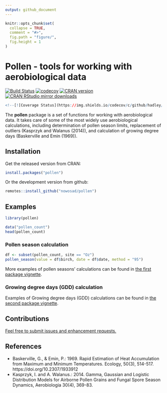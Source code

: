 ```yaml
---
output: github_document
---
```


<!-- README.md is generated from README.Rmd. Please edit that file -->

```r
knitr::opts_chunk$set(
  collapse = TRUE,
  comment = "#>",
  fig.path = "figure/",
  fig.height = 1
)
```

# Pollen - tools for working with aerobiological data

[![Build Status](https://travis-ci.org/Nowosad/pollen.png?branch=master)](https://travis-ci.org/Nowosad/pollen)
[![codecov](https://app.codecov.io/gh/Nowosad/pollen/branch/master/graph/badge.svg)](https://app.codecov.io/gh/Nowosad/pollen)
[![CRAN version](http://www.r-pkg.org/badges/version/pollen)](https://cran.r-project.org/package=pollen)
[![CRAN RStudio mirror downloads](http://cranlogs.r-pkg.org/badges/pollen)](https://cran.r-project.org/package=pollen)

```r
<!--[![Coverage Status](https://img.shields.io/codecov/c/github/hadley/lubridate/master.svg)](https://codecov.io/github/hadley/lubridate?branch=master)-->
```

The **pollen** package is a set of functions for working with aerobiological data. 
It takes care of some of the most widely use aerobiological calculations, including determination of pollen season limits, replacement of outliers (Kasprzyk and Walanus (2014)), and calculation of growing degree days (Baskerville and Emin (1969)).

## Installation

Get the released version from CRAN:

```R
install.packages("pollen")
```
Or the development version from github:

```R
remotes::install_github("nowosad/pollen")
```

## Examples

```r
library(pollen)
```

```r
data("pollen_count")
head(pollen_count)
```

### Pollen season calculation

```r
df <- subset(pollen_count, site == "Oz")
pollen_season(value = df$birch, date = df$date, method = "95")
```

More examples of pollen seasons' calculations can be found in [the first package vignette](https://nowosad.github.io/pollen/articles/intro.html).

### Growing degree days (GDD) calculation

Examples of Growing degree days (GDD) calculations can be found in [the second package vignette](https://nowosad.github.io/pollen/articles/gdd.html).

## Contributions

[Feel free to submit issues and enhancement requests.](https://github.com/Nowosad/pollen/issues)

## References

- Baskerville, G., & Emin, P.: 1969. Rapid Estimation of Heat Accumulation from Maximum and Minimum Temperatures. Ecology, 50(3), 514-517. https://doi.org/10.2307/1933912
- Kasprzyk, I. and A. Walanus.: 2014. Gamma, Gaussian and Logistic Distribution Models for Airborne Pollen Grains and Fungal Spore Season Dynamics, Aerobiologia 30(4), 369-83.
